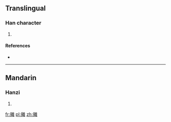 ==Translingual==

===Han character===
{{Han char|rn=64|rad=手|as=19|sn=22|four=5001<sub>4</sub>|canj=手卜月土 (QYBG)|ids=⿰[[扌]][[離]]}}

# {{defn|Han|sort=手19}}

====References====
* {{Han ref|kx=0464.120|dkj=13026|dj=0813.110|hdz=31988.070|uh=6521|ud=25889|bh=F6E0|bd=63200}}

----

==Mandarin==

===Hanzi===
{{cmn-hanzi|pin=[[lí]] ([[li2]]), [[chī]] ([[chi1]])|wg=li<sup>2</sup>, ch'ih<sup>1</sup>}}

# {{defn|lang=cmn|sort=手19}}

[[fr:攡]]
[[pl:攡]]
[[zh:攡]]